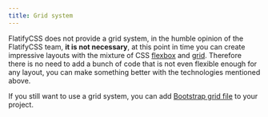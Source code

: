 ```yaml
---
title: Grid system
---
```


FlatifyCSS does not provide a grid system, in the humble opinion of the FlatifyCSS team, **it is not necessary**, at this point in time you can create impressive layouts with the mixture of CSS [flexbox](https://css-tricks.com/snippets/css/a-guide-to-flexbox/) and [grid](https://css-tricks.com/snippets/css/complete-guide-grid/).
Therefore there is no need to add a bunch of code that is not even flexible enough for any layout, you can make something better with the technologies mentioned above.

If you still want to use a grid system, you can add [Bootstrap grid file](https://github.com/twbs/bootstrap/blob/main/dist/css/bootstrap-grid.min.css) to your project.

